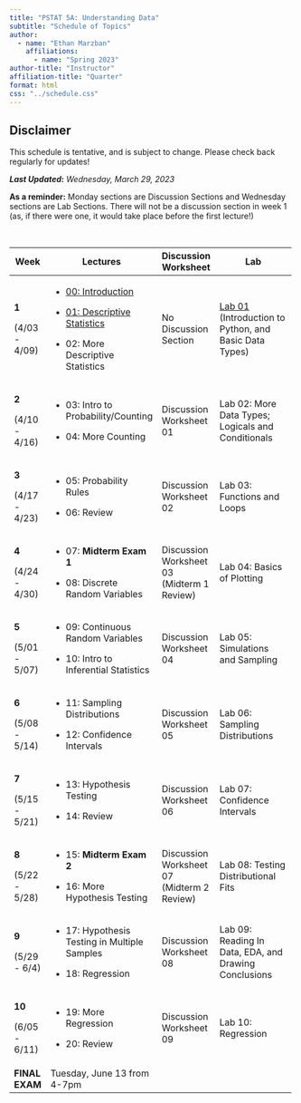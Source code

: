 ```yaml
---
title: "PSTAT 5A: Understanding Data"
subtitle: "Schedule of Topics"
author:
  - name: "Ethan Marzban"
    affiliations:
      - name: "Spring 2023"
author-title: "Instructor"
affiliation-title: "Quarter"
format: html
css: "../schedule.css"
---
```


::: callout-caution
## Disclaimer

This schedule is tentative, and is subject to change. Please check back regularly for updates!
:::

***Last Updated*****:** *Wednesday, March 29, 2023*\

**As a reminder:** Monday sections are Discussion Sections and Wednesday sections are Lab Sections. There will not be a discussion section in week 1 (as, if there were one, it would take place before the first lecture!)

\

+----------------+-----------------------------------------------------------------------------------------------------------------------------------------+--------------------------------------------+----------------------------------------------------------------------------------------------------------------------------------------------------+
| Week           | Lectures                                                                                                                                | Discussion Worksheet                       | Lab                                                                                                                                                |
+================+=========================================================================================================================================+============================================+====================================================================================================================================================+
| **1**          | -   <a href = "Lectures/Lecture00/Lec00.html" class = "button label-outline" target = "_blank">00: Introduction</a> <br />              | No Discussion Section                      | <a href = "Labs/Lab01/lab01.qmd" class = "button label-outline" target = "_blank">Lab 01</a> <br /> (Introduction to Python, and Basic Data Types) |
|                |                                                                                                                                         |                                            |                                                                                                                                                    |
| (4/03 - 4/09)  | -   <a href = "Lectures/Lecture01/Lec01_v2.html" class = "button label-outline" target = "_blank">01: Descriptive Statistics</a> <br /> |                                            |                                                                                                                                                    |
|                |                                                                                                                                         |                                            |                                                                                                                                                    |
|                | -   02: More Descriptive Statistics                                                                                                     |                                            |                                                                                                                                                    |
+----------------+-----------------------------------------------------------------------------------------------------------------------------------------+--------------------------------------------+----------------------------------------------------------------------------------------------------------------------------------------------------+
| **2**          | -   03: Intro to Probability/Counting                                                                                                   | Discussion Worksheet 01                    | Lab 02: More Data Types; Logicals and Conditionals                                                                                                 |
|                |                                                                                                                                         |                                            |                                                                                                                                                    |
| (4/10 - 4/16)  | -   04: More Counting                                                                                                                   |                                            |                                                                                                                                                    |
+----------------+-----------------------------------------------------------------------------------------------------------------------------------------+--------------------------------------------+----------------------------------------------------------------------------------------------------------------------------------------------------+
| **3**          | -   05: Probability Rules                                                                                                               | Discussion Worksheet 02                    | Lab 03: Functions and Loops                                                                                                                        |
|                |                                                                                                                                         |                                            |                                                                                                                                                    |
| (4/17 - 4/23)  | -   06: Review                                                                                                                          |                                            |                                                                                                                                                    |
+----------------+-----------------------------------------------------------------------------------------------------------------------------------------+--------------------------------------------+----------------------------------------------------------------------------------------------------------------------------------------------------+
| **4**          | -   07: **Midterm Exam 1**                                                                                                              | Discussion Worksheet 03 (Midterm 1 Review) | Lab 04: Basics of Plotting                                                                                                                         |
|                |                                                                                                                                         |                                            |                                                                                                                                                    |
| (4/24 - 4/30)  | -   08: Discrete Random Variables                                                                                                       |                                            |                                                                                                                                                    |
+----------------+-----------------------------------------------------------------------------------------------------------------------------------------+--------------------------------------------+----------------------------------------------------------------------------------------------------------------------------------------------------+
| **5**          | -   09: Continuous Random Variables                                                                                                     | Discussion Worksheet 04                    | Lab 05: Simulations and Sampling                                                                                                                   |
|                |                                                                                                                                         |                                            |                                                                                                                                                    |
| (5/01 - 5/07)  | -   10: Intro to Inferential Statistics                                                                                                 |                                            |                                                                                                                                                    |
+----------------+-----------------------------------------------------------------------------------------------------------------------------------------+--------------------------------------------+----------------------------------------------------------------------------------------------------------------------------------------------------+
| **6**          | -   11: Sampling Distributions                                                                                                          | Discussion Worksheet 05                    | Lab 06: Sampling Distributions                                                                                                                     |
|                |                                                                                                                                         |                                            |                                                                                                                                                    |
| (5/08 - 5/14)  | -   12: Confidence Intervals                                                                                                            |                                            |                                                                                                                                                    |
+----------------+-----------------------------------------------------------------------------------------------------------------------------------------+--------------------------------------------+----------------------------------------------------------------------------------------------------------------------------------------------------+
| **7**          | -   13: Hypothesis Testing                                                                                                              | Discussion Worksheet 06                    | Lab 07: Confidence Intervals                                                                                                                       |
|                |                                                                                                                                         |                                            |                                                                                                                                                    |
| (5/15 - 5/21)  | -   14: Review                                                                                                                          |                                            |                                                                                                                                                    |
+----------------+-----------------------------------------------------------------------------------------------------------------------------------------+--------------------------------------------+----------------------------------------------------------------------------------------------------------------------------------------------------+
| **8**          | -   15: **Midterm Exam 2**                                                                                                              | Discussion Worksheet 07 (Midterm 2 Review) | Lab 08: Testing Distributional Fits                                                                                                                |
|                |                                                                                                                                         |                                            |                                                                                                                                                    |
| (5/22 - 5/28)  | -   16: More Hypothesis Testing                                                                                                         |                                            |                                                                                                                                                    |
+----------------+-----------------------------------------------------------------------------------------------------------------------------------------+--------------------------------------------+----------------------------------------------------------------------------------------------------------------------------------------------------+
| **9**          | -   17: Hypothesis Testing in Multiple Samples                                                                                          | Discussion Worksheet 08                    | Lab 09: Reading In Data, EDA, and Drawing Conclusions                                                                                              |
|                |                                                                                                                                         |                                            |                                                                                                                                                    |
| (5/29 - 6/4)   | -   18: Regression                                                                                                                      |                                            |                                                                                                                                                    |
+----------------+-----------------------------------------------------------------------------------------------------------------------------------------+--------------------------------------------+----------------------------------------------------------------------------------------------------------------------------------------------------+
| **10**         | -   19: More Regression                                                                                                                 | Discussion Worksheet 09                    | Lab 10: Regression                                                                                                                                 |
|                |                                                                                                                                         |                                            |                                                                                                                                                    |
| (6/05 - 6/11)  | -   20: Review                                                                                                                          |                                            |                                                                                                                                                    |
+----------------+-----------------------------------------------------------------------------------------------------------------------------------------+--------------------------------------------+----------------------------------------------------------------------------------------------------------------------------------------------------+
| **FINAL EXAM** | Tuesday, June 13 from 4-7pm                                                                                                             |                                            |                                                                                                                                                    |
+----------------+-----------------------------------------------------------------------------------------------------------------------------------------+--------------------------------------------+----------------------------------------------------------------------------------------------------------------------------------------------------+
